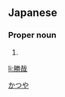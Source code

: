 ==Japanese==
{{ja-kanjitab|勝|哉}}

===Proper noun===
{{ja-pos|proper|かつや}}

# {{given name|male|lang=ja}}

[[Category:Japanese male given names|かつや]]

[[li:勝哉]]